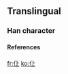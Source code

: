 ==Translingual==
===Han character===
{{Han char|rad=人|as=03|sn=5|four=2121<sub>0</sub>|canj=人卜一 (OYM)}}
====References====
{{Han ref|kx=0094.051|hdz=10113.051|uh=4EE9|ud=20201|bh=C967|bd=51559}}

[[fr:仩]]
[[ko:仩]]
